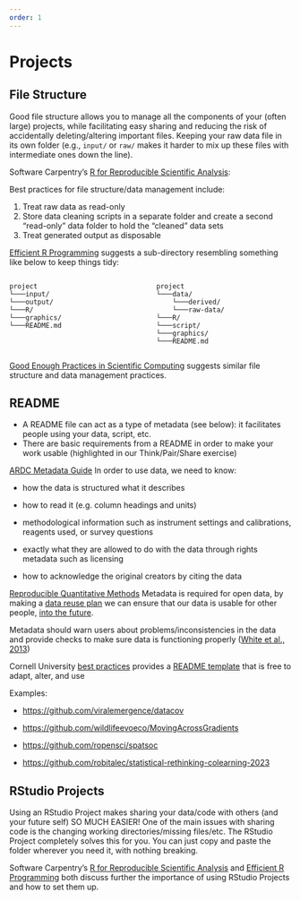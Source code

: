 ```yaml
---
order: 1
---
```


# Projects

## File Structure

Good file structure allows you to manage all the components of your (often large) projects, while facilitating easy sharing and reducing the risk of accidentally deleting/altering important files. Keeping your raw data file in its own folder (e.g., `input/` or `raw/` makes it harder to mix up these files with intermediate ones down the line).

Software Carpentry's [R for Reproducible Scientific Analysis](https://swcarpentry.github.io/r-novice-gapminder/02-project-intro.html):

Best practices for file structure/data management include:

1.  Treat raw data as read-only
2.  Store data cleaning scripts in a separate folder and create a second "read-only" data folder to hold the "cleaned" data sets
3.  Treat generated output as disposable

[Efficient R Programming](https://csgillespie.github.io/efficientR/set-up.html#project-management) suggests a sub-directory resembling something like below to keep things tidy:

::: columns
::: {.column width="50%"}
```         
project
└───input/
└───output/
└───R/
└───graphics/
└───README.md
```
:::

::: {.column width="50%"}
```         
project
└───data/
    └───derived/
    └───raw-data/
└───R/
└───script/
└───graphics/
└───README.md
```
:::
:::

[Good Enough Practices in Scientific Computing](https://github.com/swcarpentry/good-enough-practices-in-scientific-computing/blob/gh-pages/good-enough-practices-for-scientific-computing.pdf) suggests similar file structure and data management practices.

## README

-   A README file can act as a type of metadata (see below): it facilitates people using your data, script, etc.
-   There are basic requirements from a README in order to make your work usable (highlighted in our Think/Pair/Share exercise)

[ARDC Metadata Guide](https://zenodo.org/record/6459832) In order to use data, we need to know:

-   how the data is structured what it describes

-   how to read it (e.g. column headings and units)

-   methodological information such as instrument settings and calibrations, reagents used, or survey questions

-   exactly what they are allowed to do with the data through rights metadata such as licensing

-   how to acknowledge the original creators by citing the data

[Reproducible Quantitative Methods](https://cbahlai.github.io/rqm-template/lessons/week3/) Metadata is required for open data, by making a [data reuse plan](https://github.com/mozillascience/working-open-workshop/blob/gh-pages/handouts/data_reuse_plan_template.md) we can ensure that our data is usable for other people, [into the future](https://docs.google.com/presentation/d/1kZd-ZD5lru5a7jIbyi9q8cBYCCAKRnIBSRvixYFtoF0/edit#slide=id.g1088c5b110_0_183).

Metadata should warn users about problems/inconsistencies in the data and provide checks to make sure data is functioning properly ([White et al., 2013](https://ojs.library.queensu.ca/index.php/IEE/article/download/4608/4898))

Cornell University [best practices](https://data.research.cornell.edu/content/readme) provides a [README template](https://cornell.app.box.com/v/ReadmeTemplate) that is free to adapt, alter, and use

Examples:

-   <https://github.com/viralemergence/datacov>

-   <https://github.com/wildlifeevoeco/MovingAcrossGradients>

-   <https://github.com/ropensci/spatsoc>

-   <https://github.com/robitalec/statistical-rethinking-colearning-2023>

## RStudio Projects

Using an RStudio Project makes sharing your data/code with others (and your future self) SO MUCH EASIER! One of the main issues with sharing code is the changing working directories/missing files/etc. The RStudio Project completely solves this for you. You can just copy and paste the folder wherever you need it, with nothing breaking.

Software Carpentry's [R for Reproducible Scientific Analysis](https://swcarpentry.github.io/r-novice-gapminder/02-project-intro.html) and [Efficient R Programming](https://csgillespie.github.io/efficientR/set-up.html#project-management) both discuss further the importance of using RStudio Projects and how to set them up.
